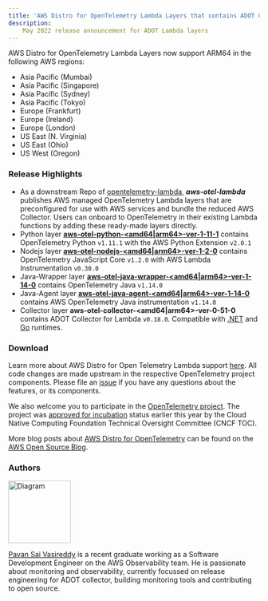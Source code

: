 ```yaml
---
title: 'AWS Distro for OpenTelemetry Lambda Layers that contains ADOT Collector v1.18.0 are now available'
description:
    May 2022 release announcement for ADOT Lambda layers
---
```



<SectionSeparator />

AWS Distro for OpenTelemetry Lambda Layers now support ARM64 in the following AWS regions:
* Asia Pacific (Mumbai)
* Asia Pacific (Singapore)
* Asia Pacific (Sydney)
* Asia Pacific (Tokyo)
* Europe (Frankfurt)
* Europe (Ireland)
* Europe (London)
* US East (N. Virginia)
* US East (Ohio)
* US West (Oregon)

<SectionSeparator />

### Release Highlights

- As a downstream Repo of [opentelemetry-lambda](https://github.com/open-telemetry/opentelemetry-lambda), ___aws-otel-lambda___ publishes AWS managed OpenTelemetry Lambda layers that are preconfigured for use with AWS services and bundle the reduced AWS Collector. Users can onboard to OpenTelemetry in their existing Lambda functions by adding these ready-made layers directly.
- Python layer [**aws-otel-python-<amd64|arm64>-ver-1-11-1**](https://aws-otel.github.io/docs/getting-started/lambda/lambda-python) contains OpenTelemetry Python `v1.11.1` with the AWS Python Extension `v2.0.1`
- Nodejs layer [**aws-otel-nodejs-<amd64|arm64>-ver-1-2-0**](https://aws-otel.github.io/docs/getting-started/lambda/lambda-js) contains OpenTelemetry JavaScript Core `v1.2.0` with AWS Lambda Instrumentation `v0.30.0`
- Java-Wrapper layer [**aws-otel-java-wrapper-<amd64|arm64>-ver-1-14-0**](https://aws-otel.github.io/docs/getting-started/lambda/lambda-java) contains OpenTelemetry Java `v1.14.0`
- Java-Agent layer [**aws-otel-java-agent-<amd64|arm64>-ver-1-14-0**](https://aws-otel.github.io/docs/getting-started/lambda/lambda-java-auto-instr) contains AWS OpenTelemetry Java instrumentation `v1.14.0`
- Collector layer **aws-otel-collector-<amd64|arm64>-ver-0-51-0** contains ADOT Collector for Lambda `v0.18.0`. Compatible with [.NET](https://aws-otel.github.io/docs/getting-started/lambda/lambda-dotnet) and [Go](https://aws-otel.github.io/docs/getting-started/lambda/lambda-go) runtimes.

### Download

Learn more about AWS Distro for Open Telemetry Lambda support [here](https://aws-otel.github.io/docs/getting-started/lambda). All code changes are made upstream in the respective OpenTelemetry project components. Please file an [issue](https://github.com/aws-observability/aws-otel-community/issues) if you have any questions about the features, or its components.

We also welcome you to participate in the [OpenTelemetry project](https://github.com/open-telemetry). The project was [approved for incubation](https://www.cncf.io/blog/2021/08/26/opentelemetry-becomes-a-cncf-incubating-project/) status earlier this year by the Cloud Native Computing Foundation Technical Oversight Committee (CNCF TOC). 

More blog posts about 
[AWS Distro for OpenTelemetry](https://aws.amazon.com/blogs/opensource/category/management-tools/aws-distro-for-opentelemetry/) can be found on the 
[AWS Open Source Blog](https://aws.amazon.com/blogs/opensource/category/management-tools/aws-distro-for-opentelemetry/).


### Authors

<img src={vasivasireddy} alt="Diagram" style="width: 125px;" />

[Pavan Sai Vasireddy](https://github.com/vasireddy99) is a recent graduate working as a Software Development Engineer on the AWS Observability team. He is passionate about monitoring and observability, currently focussed on release engineering for ADOT collector, building monitoring tools and contributing to open source.
